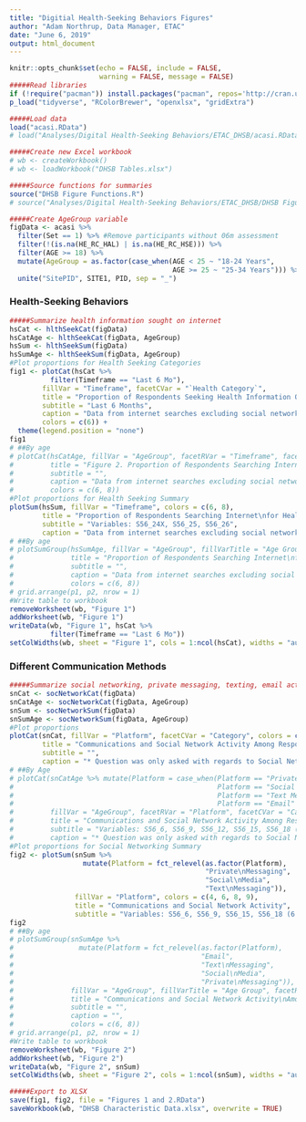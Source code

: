 ```yaml
---
title: "Digitial Health-Seeking Behaviors Figures"
author: "Adam Northrup, Data Manager, ETAC"
date: "June 6, 2019"
output: html_document
---
```


```r
knitr::opts_chunk$set(echo = FALSE, include = FALSE, 
                      warning = FALSE, message = FALSE)
#####Read libraries
if (!require("pacman")) install.packages("pacman", repos='http://cran.us.r-project.org')
p_load("tidyverse", "RColorBrewer", "openxlsx", "gridExtra")

#####Load data
load("acasi.RData")
# load("Analyses/Digital Health-Seeking Behaviors/ETAC_DHSB/acasi.RData")

#####Create new Excel workbook
# wb <- createWorkbook()
# wb <- loadWorkbook("DHSB Tables.xlsx")

#####Source functions for summaries
source("DHSB Figure Functions.R")
# source("Analyses/Digital Health-Seeking Behaviors/ETAC_DHSB/DHSB Figure Functions.R")
```

```r
#####Create AgeGroup variable
figData <- acasi %>%
  filter(Set == 1) %>% #Remove participants without 06m assessment
  filter(!(is.na(HE_RC_HAL) | is.na(HE_RC_HSE))) %>%
  filter(AGE >= 18) %>%
  mutate(AgeGroup = as.factor(case_when(AGE < 25 ~ "18-24 Years",
                                        AGE >= 25 ~ "25-34 Years"))) %>%
  unite("SitePID", SITE1, PID, sep = "_")
```

### Health-Seeking Behaviors
```r
#####Summarize health information sought on internet
hsCat <- hlthSeekCat(figData)
hsCatAge <- hlthSeekCat(figData, AgeGroup)
hsSum <- hlthSeekSum(figData)
hsSumAge <- hlthSeekSum(figData, AgeGroup)
#Plot proportions for Health Seeking Categories
fig1 <- plotCat(hsCat %>%
          filter(Timeframe == "Last 6 Mo"),
        fillVar = "Timeframe", facetCVar = "`Health Category`",
        title = "Proportion of Respondents Seeking Health Information Online",
        subtitle = "Last 6 Months",
        caption = "Data from internet searches excluding social networking activity",
        colors = c(6)) +
  theme(legend.position = "none")
fig1
# ##By age
# plotCat(hsCatAge, fillVar = "AgeGroup", facetRVar = "Timeframe", facetCVar = "`Health Category`",
#         title = "Figure 2. Proportion of Respondents Searching Internet for Health Information (By Age Group)",
#         subtitle = "",
#         caption = "Data from internet searches excluding social networking activity",
#         colors = c(6, 8))
#Plot proportions for Health Seeking Summary
plotSum(hsSum, fillVar = "Timeframe", colors = c(6, 8),
        title = "Proportion of Respondents Searching Internet\nfor Health Information",
        subtitle = "Variables: S56_24X, S56_25, S56_26",
        caption = "Data from internet searches excluding social networking activity")
# ##By age
# plotSumGroup(hsSumAge, fillVar = "AgeGroup", fillVarTitle = "Age Group", facetRVar = "Timeframe",
#              title = "Proportion of Respondents Searching Internet\nfor Health Information",
#              subtitle = "",
#              caption = "Data from internet searches excluding social networking activity",
#              colors = c(6, 8))
# grid.arrange(p1, p2, nrow = 1)
#Write table to workbook
removeWorksheet(wb, "Figure 1")
addWorksheet(wb, "Figure 1")
writeData(wb, "Figure 1", hsCat %>%
          filter(Timeframe == "Last 6 Mo"))
setColWidths(wb, sheet = "Figure 1", cols = 1:ncol(hsCat), widths = "auto")
```

### Different Communication Methods
```r
#####Summarize social networking, private messaging, texting, email activity
snCat <- socNetworkCat(figData)
snCatAge <- socNetworkCat(figData, AgeGroup)
snSum <- socNetworkSum(figData)
snSumAge <- socNetworkSum(figData, AgeGroup)
#Plot proportions
plotCat(snCat, fillVar = "Platform", facetCVar = "Category", colors = c(4, 6, 8, 9),
        title = "Communications and Social Network Activity Among Respondents",
        subtitle = "",
        caption = "* Question was only asked with regards to Social Networking Apps")
# ##By Age
# plotCat(snCatAge %>% mutate(Platform = case_when(Platform == "Private Messaging" ~ "PM Apps",
#                                                  Platform == "Social Media" ~ "Social Media",
#                                                  Platform == "Text Messaging" ~ "Texting",
#                                                  Platform == "Email" ~ "Email")),
#         fillVar = "AgeGroup", facetRVar = "Platform", facetCVar = "Category", colors = c(4, 6, 8, 9),
#         title = "Communications and Social Network Activity Among Respondents (By Age Group)",
#         subtitle = "Variables: S56_6, S56_9, S56_12, S56_15, S56_18 (6 Months)",
#         caption = "* Question was only asked with regards to Social Networking Apps")
#Plot proportions for Social Networking Summary
fig2 <- plotSum(snSum %>%
                  mutate(Platform = fct_relevel(as.factor(Platform),
                                                "Private\nMessaging",
                                                "Social\nMedia",
                                                "Text\nMessaging")),
                fillVar = "Platform", colors = c(4, 6, 8, 9),
                title = "Communications and Social Network Activity",
                subtitle = "Variables: S56_6, S56_9, S56_15, S56_18 (6 Months)")
fig2
# ##By age
# plotSumGroup(snSumAge %>%
#                mutate(Platform = fct_relevel(as.factor(Platform),
#                                              "Email",
#                                              "Text\nMessaging",
#                                              "Social\nMedia",
#                                              "Private\nMessaging")),
#              fillVar = "AgeGroup", fillVarTitle = "Age Group", facetRVar = "Platform",
#              title = "Communications and Social Network Activity\nAmong Respondents (By Age Group)",
#              subtitle = "",
#              caption = "",
#              colors = c(6, 8))
# grid.arrange(p1, p2, nrow = 1)
#Write table to workbook
removeWorksheet(wb, "Figure 2")
addWorksheet(wb, "Figure 2")
writeData(wb, "Figure 2", snSum)
setColWidths(wb, sheet = "Figure 2", cols = 1:ncol(snSum), widths = "auto")
```

```r
#####Export to XLSX
save(fig1, fig2, file = "Figures 1 and 2.RData")
saveWorkbook(wb, "DHSB Characteristic Data.xlsx", overwrite = TRUE)
```

